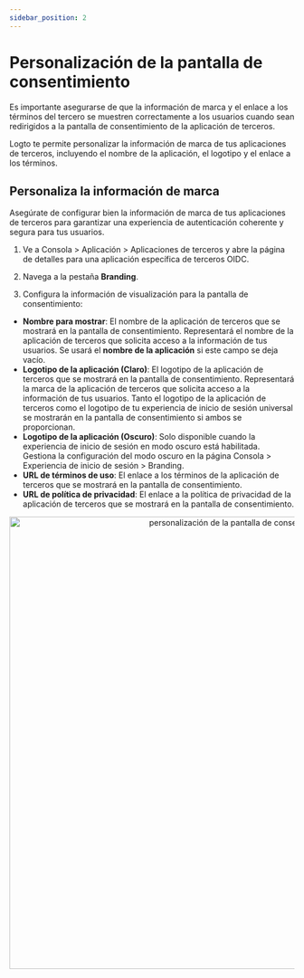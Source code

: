 ```yaml
---
sidebar_position: 2
---
```



# Personalización de la pantalla de consentimiento

Es importante asegurarse de que la información de marca y el enlace a los términos del tercero se muestren correctamente a los usuarios cuando sean redirigidos a la pantalla de consentimiento de la aplicación de terceros.

Logto te permite personalizar la información de marca de tus aplicaciones de terceros, incluyendo el nombre de la aplicación, el logotipo y el enlace a los términos.

## Personaliza la información de marca

Asegúrate de configurar bien la información de marca de tus aplicaciones de terceros para garantizar una experiencia de autenticación coherente y segura para tus usuarios.

1. Ve a <CloudLink to="/applications/third-party-applications">Consola > Aplicación > Aplicaciones de terceros</CloudLink> y abre la página de detalles para una aplicación específica de terceros OIDC.

2. Navega a la pestaña **Branding**.

3. Configura la información de visualización para la pantalla de consentimiento:

- **Nombre para mostrar**: El nombre de la aplicación de terceros que se mostrará en la pantalla de consentimiento. Representará el nombre de la aplicación de terceros que solicita acceso a la información de tus usuarios. Se usará el **nombre de la aplicación** si este campo se deja vacío.
- **Logotipo de la aplicación (Claro)**: El logotipo de la aplicación de terceros que se mostrará en la pantalla de consentimiento. Representará la marca de la aplicación de terceros que solicita acceso a la información de tus usuarios. Tanto el logotipo de la aplicación de terceros como el logotipo de tu experiencia de inicio de sesión universal se mostrarán en la pantalla de consentimiento si ambos se proporcionan.
- **Logotipo de la aplicación (Oscuro)**: Solo disponible cuando la experiencia de inicio de sesión en modo oscuro está habilitada. Gestiona la configuración del modo oscuro en la página <CloudLink to="/sign-in-experience/branding">Consola > Experiencia de inicio de sesión > Branding</CloudLink>.
- **URL de términos de uso**: El enlace a los términos de la aplicación de terceros que se mostrará en la pantalla de consentimiento.
- **URL de política de privacidad**: El enlace a la política de privacidad de la aplicación de terceros que se mostrará en la pantalla de consentimiento.

<center>
  <img
    src={ConsentScreenBranding}
    alt="personalización de la pantalla de consentimiento"
    width="800"
  />
</center>
